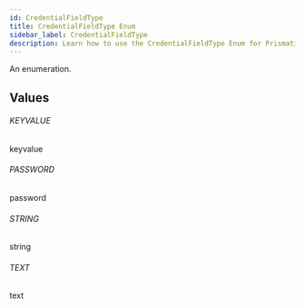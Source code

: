 ```yaml
---
id: CredentialFieldType
title: CredentialFieldType Enum
sidebar_label: CredentialFieldType
description: Learn how to use the CredentialFieldType Enum for Prismatic's API.
---
```


An enumeration.

## Values

###### KEYVALUE

keyvalue

###### PASSWORD

password

###### STRING

string

###### TEXT

text
